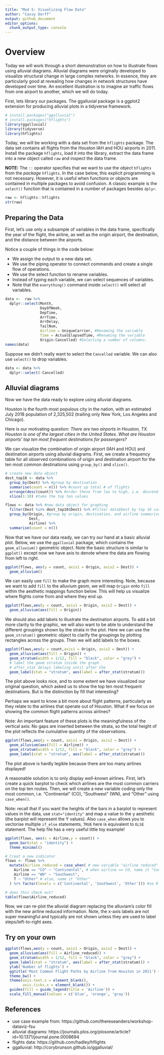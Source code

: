 ```yaml
---
title: "Mod 5: Visualizing Flow Data"
author: "Cassy Dorff"
output: github_document
editor_options: 
  chunk_output_type: console
---
```


# Overview

Today we will work through a short demonstration on how to illustrate flows using alluvial diagrams. Alluvial diagrams were originally developed to visualize structural change in large complex networks. In essence, they are particularly good at revealing how changes in network structures have developed over time. An excellent illustration is to imagine air traffic flows from one airport to another, which we will do today. 

First, lets library our packages. The ggalluvial package is a ggplot2 extension for producing alluvial plots in a tidyverse framework.

```r
# install.packages("ggalluvial")
# install.packages("hflights")
library(ggalluvial)
library(tidyverse)
library(hflights)
```

Today, we will be working with a data set from the `hflights` package. The data set contains all flights from the Houston IAH and HOU airports in 2011. Install the package `hflights`, load it into the library, extract the data frame into a new object called `raw` and inspect the data frame.

**NOTE:** The `::` operator specifies that we want to use the *object* `hflights` from the *package* `hflights`. In the case below, this explicit programming is not necessary. However, it is useful when functions or  objects are contained in multiple packages to avoid confusion. A classic example is the `select()` function that is contained in a number of packages besides `dplyr`.

```r
raw <- hflights::hflights
str(raw)
```

## Preparing the Data

First, let's use only a subsample of variables in the data frame, specifically the year of the flight, the airline, as well as the origin airport, the destination, and the distance between the airports.

Notice a couple of things in the code below:

* We assign the output to a new data set.
* We use the piping operator to connect commands and create a single flow of operations.
* We use the select function to rename variables.
* Instead of typing each variable, we can select sequences of variables.
* Note that the `everything()` command inside `select()` will select all variables.

```r
data <-  raw %>%
  dplyr::select(Month,
                DayOfWeek,
                DepTime,
                ArrTime,
                ArrDelay,
                TailNum,
                Airline = UniqueCarrier, #Renaming the variable
                Time = ActualElapsedTime, #Renaming the variable
                Origin:Cancelled) #Selecting a number of columns. 
names(data)
```

Suppose we didn't really want to select the `Cancelled` variable. We can also use `select()` to drop variables.

```r
data <- data %>%
  dplyr::select(-Cancelled)
```

## Alluvial diagrams

Now we have the data ready to explore using alluvial diagrams. 

Houston is the fourth most populous city in the nation, with an estimated July 2018 population of 2,325,502 (trailing only New York, Los Angeles and Chicago).  

Here is our motivating question: *There are two airports in Houston, TX. Houston is one of the largest cities in the United States. What are Houston airports' top ten most frequent destinations for passengers?* 

We can visualize the combination of origin airport (IAH and HOU) and destination airports using alluvial diagrams.  First, we create a frequency table for all observed combinations of origin and destination airport for the ten most common destinations using `group_by()` and `slice()`.

```r
# create new data object
dest_top10 <- data %>% 
  group_by(Dest) %>% #group by destination
  summarise(count = n()) %>% #count up total # of flights
  arrange(desc(count)) %>% #order these from low to high, i.e. descending order
  slice(1:10) #take the top ten values 

flows <- data %>% #new data object for graphing
  filter(Dest %in% dest_top10$Dest) %>% #filter data$Dest by top 10 cases object
  group_by(Origin, #group by origin, destination, and airline summarize using counts
           Dest,
           Airline) %>%
  summarise(count = n())
```

Now that we have our data ready, we can try our hand at a basic alluvial plot. Below, we use the `ggalluvial` package, which contains the `geom_alluvium()` geometric object. Note the basic structure is similar to `ggplot()` except now we have axis to denote where the data are flowing from left to right.

```r
ggplot(flows, aes(y = count, axis1 = Origin, axis2 = Dest)) +
  geom_alluvium()
```

We can easily use `fill` to make the graph more interesting. Note, because we want to add `fill` to the alluvium geom, we will map `Origin` onto `fill` within the aesthetic mappings function below. This will help us visualize where flights come from and where they end up.

```r
ggplot(flows,aes(y = count, axis1 = Origin, axis2 = Dest)) +
  geom_alluvium(aes(fill = Origin))
```

We should also add labels to illustrate the destination airports. To add a bit more clarity to the graphic, we will also want to be able to understand the different groupings shown by the strata in the plot. Here we can use the `geom_stratum()` geometric object to clarify the groupings by plotting rectangles across the groups. Then we will add labels to the boxes.

```r
ggplot(flows,aes(y = count,axis1 = Origin, axis2 = Dest)) +
  geom_alluvium(aes(fill = Origin)) +
  geom_stratum(width = 1/12, fill = "black", color = "grey") +
  # label the geom stratum inside the graph
  # after_stat delays labeling until after the 
  geom_label(stat = "stratum", aes(label = after_stat(stratum)))
```

The plot above looks nice, and to some extent we have visualized our original question, which asked us to show the top ten most frequent destinations.  But is the distinction by fill that interesting?

Perhaps we want to know a bit more about flight patterns, particularly as they relate to the airlines that operate out of Houston. What if we focus on showing the common flight patterns across airlines?

Note: An important feature of these plots is the meaningfulness of the vertical axis: No gaps are inserted between the strata, so the total height of the plot reflects the cumulative quantity of the observations.

```r
ggplot(flows,aes(y = count, axis1 = Origin, axis2 = Dest)) +
  geom_alluvium(aes(fill = Airline)) +
  geom_stratum(width = 1/12, fill = "black", color = "grey") +
  geom_label(stat = "stratum", aes(label = after_stat(stratum)))
```

The plot above is hardly legible because there are too many airlines displayed! 

A reasonable solution is to only display *well-known* airlines. First, let's create a quick barplot to check which airlines are the most common carriers on the top ten routes. Then, we will create a new variable coding only the most common, i.e. "Continental" (CO), "Southwest" (WN), and "Other" using `case_when()`.

Note: recall that if you want the heights of the bars in a barplot to represent values in the data, use `stat="identity"` and map a value to the y aesthetic (the barplot will represent the Y values). Also `case_when` allows you to vectorise multiple `if_else` statements, `TRUE` here is equivalent to `ELSE` statement. The help file has a very useful little toy example! 

```r
ggplot(flows, aes(x = Airline,y = count)) +
  geom_bar(stat = "identity") +
  theme_minimal()

# Creat a new indicator
flows <- flows %>%
  mutate(Airline_reduced = case_when( # new variable "airline reduced"
    Airline == "CO" ~ "Continental", # when airline == CO, name it "Continental"
    Airline == "WN" ~ "Southwest",
    T ~ "Other" # else, name it "Other"
  ) %>% factor(levels = c('Continental', 'Southwest', 'Other'))) #so R does not think it is numeric

# does this check out?
table(flows$Airline_reduced)
```

Now, we can re-plot the alluvial diagram replacing the alluviam's color fill with the new airline reduced information. Note, the x-axis labels are not super meaningful and typically are not shown unless they are used to label steps/left-to-right axes. 

## Try on your own

```r

ggplot(flows,aes(y = count, axis1 = Origin, axis2 = Dest)) +
  geom_alluvium(aes(fill = Airline_reduced)) +
  geom_stratum(width = 1/12, fill = "black", color = "grey") +
  geom_label(stat = "stratum", aes(label = after_stat(stratum))) +
  ylab('Number of flights') +
  ggtitle('Most Common Flight Paths by Airline from Houston in 2011') +
  theme_bw() +
  theme(axis.text.x = element_blank(), 
        axis.ticks.x = element_blank()) +
  guides(fill = guide_legend(title = 'Airline')) +
  scale_fill_manual(values = c('blue', 'orange', 'gray'))

```

## References
- use case example from: https://github.com/thereseanders/workshop-dataviz-fsu
- alluvial diagrams: https://journals.plos.org/plosone/article?id=10.1371/journal.pone.0008694
- flights data: https://github.com/hadley/hflights
- ggalluvial: http://corybrunson.github.io/ggalluvial/
